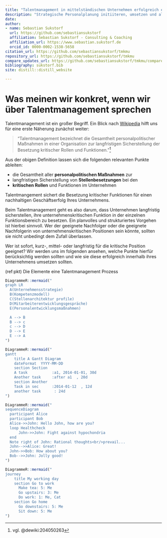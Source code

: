 ```yaml
---
title: "Talentmanagement in mittelständischen Unternehmen erfolgreich einführen"
description: "Strategische Personalplanung initiiteren, umsetzen und als KMU davon profitieren."
date: 
author:
- name: Sebastian Sukstorf
  url: https://github.com/sebastiansukstorf
  affiliation: Sebastian Sukstorf - Consulting & Coaching
  affiliation_url: https://www.sebastian.sukstorf.de
  orcid_id: 0000-0002-1538-5658
citation_url: https://github.com/sebastiansukstorf/tmkmu
repository_url: https://github.com/sebastiansukstorf/tmkmu
compare_updates_url: https://github.com/sebastiansukstorf/tmkmu/compare/pubv1...master
bibliography: sukstorf.bib
site: distill::distill_website

---
```


# Was meinen wir konkret, wenn wir über Talentmanagement sprechen

Talentmanagement ist ein großer Begriff.
Ein Blick nach [Wikipedia](https://de.wikipedia.org) hilft uns für eine erste Näherung zunächst weiter:

> "Talentmanagement bezeichnet die Gesamtheit personalpolitischer Maßnahmen in einer Organisation zur langfristigen Sicherstellung der Besetzung kritischer Rollen und Funktionen."^[vgl. @dewiki:204050263]

Aus der obigen Definition lassen sich die folgenden relevanten Punkte ableiten:

+ die Gesamtheit aller **personalpolitischen Maßnahmen** zur
+ langfristigen Sicherstellung von **Stellenbesetzungen** bei den
+ **kritischen Rollen** und Funktionen im Unternehmen

<aside>
Talentmangement sichert die Besetzung kritischer Funktionen für einen nachhaltigen Geschäftserfolg Ihres Unternehmens.
</aside>

Beim Talentmanagement geht es also darum, dass Unternehmen langfristig sicherstellen, ihre unternehmenskritischen Funktion in der einzelnen Funktionsbereich zu besetzen. 
Ein planvolles und strukturiertes Vorgehen ist hierbei sinnvoll.
Wer der geeignete Nachfolger oder die geeignete Nachfolgerin von unternehmenskritischen Positionen sein könnte, sollten sie nicht unbedingt dem Zufall überlassen.

Wer ist sofort, kurz-, mittel- oder langfristig für die kritische Position geeignet?
Wir werden uns im folgenden ansehen, welche Punkte hierfür berücksichtig werden sollten und wie sie diese erfolgreich innerhalb ihres Unternehmens umsetzen sollten.

(ref:pkt) Die Elemente eine Talentmanagement Prozess

```r

DiagrammeR::mermaid("
graph LR
  A(Unternehmensstrategie)
  B(Kompetenzmodell)
  C(Stellenarchitektur profile)
  D(Mitarbeiterentwicklungsgespräche)
  E(Personalentwicklungsmaßnahmen)

  A --> B
  B --> c
  c --> D
  D --> E
  E --> A
")
```


```r
DiagrammeR::mermaid("
gantt
    title A Gantt Diagram
    dateFormat  YYYY-MM-DD
    section Section
    A task           :a1, 2014-01-01, 30d
    Another task     :after a1  , 20d
    section Another
    Task in sec      :2014-01-12  , 12d
    another task      : 24d
")
```


```r
DiagrammeR::mermaid("
sequenceDiagram
  participant Alice
  participant Bob
  Alice->>John: Hello John, how are you?
  loop Healthcheck
      John->>John: Fight against hypochondria
  end
  Note right of John: Rational thoughts<br/>prevail...
  John-->>Alice: Great!
  John->>Bob: How about you?
  Bob-->>John: Jolly good!
")
```


```r
DiagrammeR::mermaid("
journey
    title My working day
    section Go to work
      Make tea: 5: Me
      Go upstairs: 3: Me
      Do work: 1: Me, Cat
    section Go home
      Go downstairs: 5: Me
      Sit down: 5: Me
")
```





